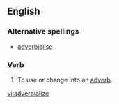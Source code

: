 ==English==

===Alternative spellings===
*[[adverbialise]]

===Verb===
{{en-verb|adverbializes|adverbializing|adverbialized|adverbialized}}

# {{jocular}} To use or change into an [[adverb]].

[[vi:adverbialize]]